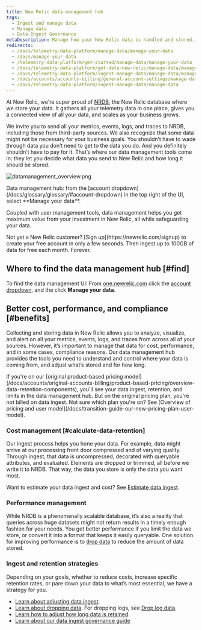 ```yaml
---
title: New Relic data management hub
tags:
  - Ingest and manage data
  - Manage data
  - Data Ingest Governance
metaDescription: Manage how your New Relic data is handled and stored.
redirects:
  - /docs/telemetry-data-platform/manage-data/manage-your-data
  - /docs/manage-your-data
  - /telemetry-data-platform/get-started/manage-data/manage-your-data
  - /docs/telemetry-data-platform/get-data-new-relic/manage-data/manage-your-data
  - /docs/telemetry-data-platform/ingest-manage-data/manage-data/manage-your-data  
  - /docs/accounts/accounts-billing/general-account-settings/manage-data
  - /docs/telemetry-data-platform/ingest-manage-data/manage-data
---
```



At New Relic, we're super proud of [NRDB](/docs/telemetry-data-platform/ingest-manage-data/get-started/nrdb-horsepower-under-hood), the New Relic database where we store your data. It gathers all your telemetry data in one place, gives you a connected view of all your data, and scales as your business grows.

We invite you to send all your metrics, events, logs, and traces to NRDB, including those from third-party sources. We also recognize that some data might not be necessary for your business goals. You shouldn’t have to wade through data you don’t need to get to the data you do. And you definitely shouldn’t have to pay for it. That’s where our data management tools come in: they let you decide what data you send to New Relic and how long it should be stored.

<img
  title="datamanagement_overview.png"
  alt="datamanagement_overview.png"
  src={datamanagementOverview}
/>

<figcaption>
  Data management hub: from the [account dropdown](/docs/glossary/glossary/#account-dropdown) in the top right of the UI, select **Manage your data**.
</figcaption>

Coupled with user management tools, data management helps you get maximum value from your investment in New Relic, all while safeguarding your data.

<Callout variant="important">
  Not yet a New Relic customer? [Sign up](https://newrelic.com/signup) to create your free account in only a few seconds. Then ingest up to 100GB of data for free each month. Forever.
</Callout>

## Where to find the data management hub [#find]

To find the data management UI: From [one.newrelic.com](https://one.newrelic.com) click the [account dropdown](/docs/glossary/glossary/#account-dropdown), and the click **Manage your data**.

## Better cost, performance, and compliance [#benefits]

Collecting and storing data in New Relic allows you to analyze, visualize, and alert on all your metrics, events, logs, and traces from across all of your sources. However, it’s important to manage that data for cost, performance, and in some cases, compliance reasons. Our data management hub provides the tools you need to understand and control where your data is coming from, and adjust what’s stored and for how long.

<Callout variant="important">
  If you're on our [original product-based pricing model](/docs/accounts/original-accounts-billing/product-based-pricing/overview-data-retention-components), you'll see your data ingest, retention, and limits in the data management hub. But on the original pricing plan, you're not billed on data ingest. Not sure which plan you're on? See [Overview of pricing and user model](/docs/transition-guide-our-new-pricing-plan-user-model).
</Callout>

### Cost management [#calculate-data-retention]

Our ingest process helps you hone your data. For example, data might arrive at our processing front door compressed and of varying quality. Through ingest, that data is uncompressed, decorated with queryable attributes, and evaluated. Elements are dropped or trimmed, all before we write it to NRDB. That way, the data you store is only the data you want most.

Want to estimate your data ingest and cost? See [Estimate data ingest](https://newrelic.com/blog/nerdlog/estimate-data-cost).

### Performance management

While NRDB is a phenomenally scalable database, it’s also a reality that queries across huge datasets might not return results in a timely enough fashion for your needs. You get better performance if you limit the data we store, or convert it into a format that keeps it easily queryable. One solution for improving performance is to [drop data](/docs/accounts/accounts/data-management/drop-data-using-nerdgraph) to reduce the amount of data stored.

### Ingest and retention strategies

Depending on your goals, whether to reduce costs, increase specific retention rates, or pare down your data to what’s most essential, we have a strategy for you.

* [Learn about adjusting data ingest](/docs/manage-data-coming-in).
* [Learn about dropping data](/docs/accounts/accounts/data-management/drop-data-using-nerdgraph). For dropping logs, see [Drop log data](/docs/logs/new-relic-logs/ui-data/drop-data-drop-filter-rules).
* [Learn how to adjust how long data is retained](/docs/manage-stored-data).
* [Learn about our data ingest governance guide](/docs/new-relic-solutions/observability-maturity/operational-efficiency/dg-intro/)
